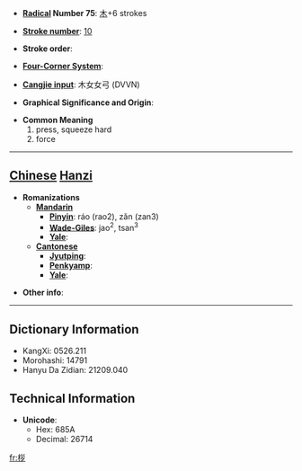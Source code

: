 * '''[[Wiktionary:Chinese radical index| Radical]] Number 75''': [[Wiktionary:Chinese radical index 木|木]]+6 strokes

* '''[[Wiktionary:Chinese total strokes index|Stroke number]]''': [[Wiktionary:Chinese total strokes index 10|10]]

* '''Stroke order''': 

* '''[[Wiktionary:Chinese four corner index|Four-Corner System]]''': 

* '''[[Wiktionary:Chinese Cangjie index|Cangjie input]]''': 木女女弓 (DVVN)

* '''Graphical Significance and Origin''': 

* '''Common Meaning'''
*#press, squeeze hard
*# force


----

== [[Chinese]] [[Hanzi]] ==

* '''Romanizations'''
** '''[[Mandarin]]'''
*** '''[[Pinyin]]''': ráo (rao2), zǎn (zan3)
*** '''[[Wade-Giles]]''': jao<sup>2</sup>, tsan<sup>3</sup>
*** '''[[Yale]]''': 
** '''[[Cantonese]]'''
*** '''[[Jyutping]]''':
*** '''[[Penkyamp]]''': 
*** '''[[Yale]]''': 

* '''Other info''': 

----

== Dictionary Information ==

* KangXi: 0526.211
* Morohashi: 14791
* Hanyu Da Zidian: 21209.040

== Technical Information ==

* '''Unicode''':
** Hex: 685A
** Decimal: 26714

[[fr:桚]]